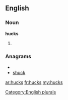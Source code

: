 ==English==

===Noun===
'''hucks'''

# {{plural of|[[huck]]}}

===Anagrams===
* {{alphagram|chksu}}
* [[shuck#English|shuck]]

[[Category:English plurals]]

[[ar:hucks]]
[[fr:hucks]]
[[my:hucks]]